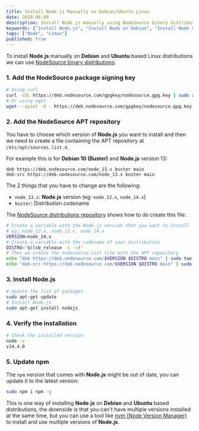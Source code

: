 ```yaml
---
title: Install Node.js Manually on Debian/Ubuntu Linux
date: 2020-06-09
description: Install Node.js manually using NodeSource binary distributions.
keywords: ["Install Node.js", "Install Node on Debian", "Install Node on Ubuntu"]
tags: ["Node", "Linux"]
published: true
---
```


To install **Node.js** manually on **Debian** and **Ubuntu** based Linux distributions we can use [NodeSource binary distributions](https://github.com/nodesource/distributions).

### 1. Add the NodeSource package signing key

```bash {terminal: true}
# Using curl
curl -sSL https://deb.nodesource.com/gpgkey/nodesource.gpg.key | sudo apt-key add -
# Or using wget
wget --quiet -O - https://deb.nodesource.com/gpgkey/nodesource.gpg.key | sudo apt-key add -
```

### 2. Add the NodeSource APT repository

You have to choose which version of **Node.js** you want to install and then we need to create a file containing the APT repository at `/etc/apt/sources.list.d`.

For example this is for **Debian 10 (Buster)** and **Node.js** version 13:

```text {title: /etc/apt/sources.list.d/nodesource.list}
deb https://deb.nodesource.com/node_13.x buster main
deb-src https://deb.nodesource.com/node_13.x buster main
```

The 2 things that you have to change are the following:

- `node_13.x`: **Node.js** version (eg: `node_12.x`, `node_14.x`)
- `buster`: Distribution codename

The [NodeSource distributions repository](https://github.com/nodesource/distributions/blob/master/README.md#manual-installation) shows how to do create this file:

```bash {terminal: true}
# Create a variable with the Node.js version that you want to install
# eg: node_12.x, node_13.x, node_14.x
VERSION=node_14.x
# Create a variable with the codename of your distribution
DISTRO="$(lsb_release -s -c)"
# Then we create the nodesource.list file with the APT repository
echo "deb https://deb.nodesource.com/$VERSION $DISTRO main" | sudo tee /etc/apt/sources.list.d/nodesource.list
echo "deb-src https://deb.nodesource.com/$VERSION $DISTRO main" | sudo tee -a /etc/apt/sources.list.d/nodesource.list
```

### 3. Install Node.js

```bash {terminal: true}
# Update the list of packages
sudo apt-get update
# Install Node.js
sudo apt-get install nodejs
```

### 4. Verify the installation

```bash {terminal: true}{promptLines: 1,2}
# Check the installed version
node -v
v14.4.0
```

### 5. Update npm

The `npm` version that comes with **Node.js** might be out of date, you can update it to the latest version:

```bash {terminal: true}{promptLines: 1,2}
sudo npm i npm -g
```

This is one way of installing **Node.js** on **Debian** and **Ubuntu** based distributions, the downside is that you can't have multiple versions installed at the same time, but you can use a tool like [nvm (Node Version Manager)](https://github.com/nvm-sh/nvm) to install and use multiple versions of **Node.js**.
